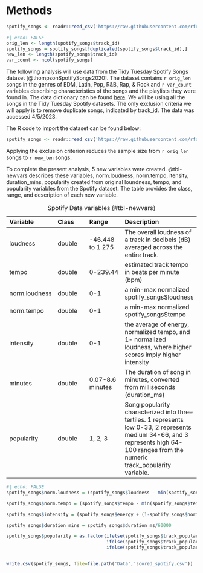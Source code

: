 # Methods {.unnumbered}

```r
spotify_songs <- readr::read_csv('https://raw.githubusercontent.com/rfordatascience/tidytuesday/master/data/2020/2020-01-21/spotify_songs.csv', show_col_types = FALSE)
```

```r
#| echo: FALSE
orig_len <- length(spotify_songs$track_id)
spotify_songs = spotify_songs[!duplicated(spotify_songs$track_id),]
new_len <- length(spotify_songs$track_id)
var_count <- ncol(spotify_songs)
```

The following analysis will use data from the Tidy Tuesday Spotify Songs dataset [@thompsonSpotifySongs2020]. The dataset contains `r orig_len` songs in the genres of EDM, Latin, Pop, R&B, Rap, & Rock and `r var_count` variables describing characteristics of the songs and the playlists they were found in. The data dictionary can be found [here](https://github.com/rfordatascience/tidytuesday/blob/master/data/2020/2020-01-21/readme.md#data-dictionary). We will be using all the songs in the Tidy Tuesday Spotify datasets. The only exclusion criteria we will apply is to remove duplicate songs, indicated by track_id. The data was accessed 4/5/2023.

The R code to import the dataset can be found below:

```r
spotify_songs <- readr::read_csv('https://raw.githubusercontent.com/rfordatascience/tidytuesday/master/data/2020/2020-01-21/spotify_songs.csv', show_col_types = FALSE)
```

Applying the exclusion criterion reduces the sample size from `r orig_len` songs to `r new_len` songs.

To complete the present analysis, 5 new variables were created. @tbl-newvars describes these variables, norm.loudness, norm.tempo, itensity, duration_mins, popularity created from original loundness, tempo, and popularity variables from the Spotify dataset. The table provides the class, range, and description of each new variable.

| Variable      | Class  | Range            | Description                                                                                                                                                                          |
|:-----------------|:-----------------|:-----------------|:------------------|
| loudness      | double | -46.448 to 1.275 | The overall loudness of a track in decibels (dB) averaged across the entire track.                                                                                                   |
| tempo         | double | 0-239.44         | estimated track tempo in beats per minute (bpm)                                                                                                                                      |
| norm.loudness | double | 0-1              | a min-max normalized spotify_songs\$loudness                                                                                                                                         |
| norm.tempo    | double | 0-1              | a min-max normalized spotify_songs\$tempo                                                                                                                                            |
| intensity     | double | 0-1              | the average of energy, normalized tempo, and 1- normalized loudness, where higher scores imply higher intensity                                                                      |
| minutes       | double | 0.07-8.6 minutes | The duration of song in minutes, converted from milliseconds (duration_ms)                                                                                                           |
| popularity    | double | 1, 2, 3          | Song popularity characterized into three tertiles. 1 represents low 0-33, 2 represents medium 34-66, and 3 represents high 64-100 ranges from the numeric track_popularity variable. |

: Spotify Data variables {#tbl-newvars}

```r
#| echo: FALSE
spotify_songs$norm.loudness = (spotify_songs$loudness - min(spotify_songs$loudness)) / (max(spotify_songs$loudness) - min(spotify_songs$loudness))

spotify_songs$norm.tempo = (spotify_songs$tempo - min(spotify_songs$tempo)) / (max(spotify_songs$tempo) - min(spotify_songs$tempo))

spotify_songs$intensity = (spotify_songs$energy + (1-spotify_songs$norm.loudness) + spotify_songs$norm.tempo)/3

spotify_songs$duration_mins = spotify_songs$duration_ms/60000

spotify_songs$popularity = as.factor(ifelse(spotify_songs$track_popularity <= 33, 1, 
                                     ifelse(spotify_songs$track_popularity <= 66, 2,
                                     ifelse(spotify_songs$track_popularity <= 100, 3))))


write.csv(spotify_songs, file=file.path('Data','scored_spotify.csv'))
```
